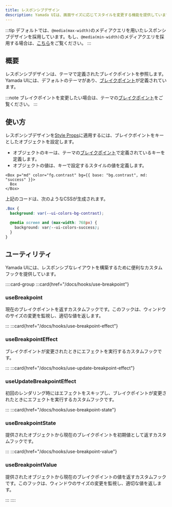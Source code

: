 ```yaml
---
title: レスポンシブデザイン
description: Yamada UIは、画面サイズに応じてスタイルを変更する機能を提供しています。
---
```


:::tip
デフォルトでは、`@media(max-width)`のメディアクエリを用いたレスポンシブデザインを採用しています。もし、`@media(min-width)`のメディアクエリを採用する場合は、[こちら](/docs/theming/breakpoints#メディアクエリ)をご覧ください。
:::

## 概要

レスポンシブデザインは、テーマで定義されたブレイクポイントを参照します。Yamada UIには、デフォルトのテーマがあり、[ブレイクポイント](/docs/theming/tokens/breakpoints)が定義されています。

:::note
ブレイクポイントを変更したい場合は、テーマの[ブレイクポイント](/docs/theming/breakpoints)をご覧ください。
:::

## 使い方

レスポンシブデザインを[Style Props](/docs/styling/style-props)に適用するには、ブレイクポイントをキーとしたオブジェクトを設定します。

- オブジェクトのキーは、テーマの[ブレイクポイント](/docs/theming/tokens/breakpoints)で定義されているキーを定義します。
- オブジェクトの値は、キーで設定するスタイルの値を定義します。

```tsx preview
<Box p="md" color="fg.contrast" bg={{ base: "bg.contrast", md: "success" }}>
  Box
</Box>
```

上記のコードは、次のようなCSSが生成されます。

```css
.Box {
  background: var(--ui-colors-bg-contrast);

  @media screen and (max-width: 768px) {
    background: var(--ui-colors-success);
  }
}
```

## ユーティリティ

Yamada UIには、レスポンシブなレイアウトを構築するために便利なカスタムフックを提供しています。

::::card-group
:::card{href="/docs/hooks/use-breakpoint"}

### useBreakpoint

現在のブレイクポイントを返すカスタムフックです。このフックは、ウィンドウのサイズの変更を監視し、適切な値を返します。

:::
:::card{href="/docs/hooks/use-breakpoint-effect"}

### useBreakpointEffect

ブレイクポイントが変更されたときにエフェクトを実行するカスタムフックです。

:::
:::card{href="/docs/hooks/use-update-breakpoint-effect"}

### useUpdateBreakpointEffect

初回のレンダリング時にはエフェクトをスキップし、ブレイクポイントが変更されたときにエフェクトを実行するカスタムフックです。

:::
:::card{href="/docs/hooks/use-breakpoint-state"}

### useBreakpointState

提供されたオブジェクトから現在のブレイクポイントを初期値として返すカスタムフックです。

:::
:::card{href="/docs/hooks/use-breakpoint-value"}

### useBreakpointValue

提供されたオブジェクトから現在のブレイクポイントの値を返すカスタムフックです。このフックは、ウィンドウのサイズの変更を監視し、適切な値を返します。

:::
::::
